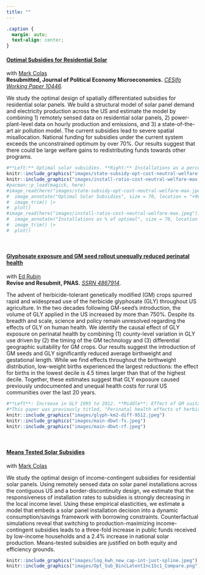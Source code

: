 ```yaml
---
title: ""
---
```


```css
.caption {
  margin: auto;
  text-align: center;
}
```

#### **[Optimal Subsidies for Residential Solar](papers/colas-saulnier-optimal-solar.pdf)**   
with [Mark Colas](https://sites.google.com/site/markyaucolas/home)  
**Resubmitted, Journal of Political Economy Microeconomics.** *[CESifo Working Paper 10446](https://www.cesifo.org/node/75957).*

We study the optimal design of spatially differentiated subsidies for residential solar panels. We build a structural model of solar panel demand and electricity production across the US and estimate the model by combining 1) remotely sensed data on residential solar panels, 2) power-plant-level data on hourly production and emissions, and 3) a state-of-the-art air pollution model. The current subsidies lead to severe spatial misallocation. National funding for subsidies under the current system exceeds the unconstrained optimum by over 70%. Our results suggest that there could be large welfare gains to redistributing funds towards other programs.

```r
#**Left:** Optimal solar subsidies. **Right:** Installations as a percent of optimal.
knitr::include_graphics("images/state-subsidy-opt-cost-neutral-welfare-max.jpeg")
knitr::include_graphics("images/install-ratio-cost-neutral-welfare-max.jpeg")
#pacman::p_load(magick, here)
#image_read(here("images/state-subsidy-opt-cost-neutral-welfare-max.jpeg")) |> 
#  image_annotate("Optimal Solar Subsidies", size = 70, location = "+90+1550") |> 
#  image_trim() |> 
#  plot()
#image_read(here("images/install-ratio-cost-neutral-welfare-max.jpeg")) |> 
#  image_annotate("Installations as % of optimal", size = 70, location = "+00+1550") |> 
#  image_trim() |>
#  plot() 
```


<br>

#### **[Glyphosate exposure and GM seed rollout unequally reduced perinatal health](papers/rubin-saulnier-gly.pdf)** 
with [Ed Rubin](http://edrub.in/)   
**Revise and Resubmit, PNAS.** *[SSRN 4867914](https://ssrn.com/abstract=4867914)*.  

The advent of herbicide-tolerant genetically modified (GM) crops spurred rapid and widespread use of the herbicide glyphosate (GLY) throughout US agriculture. In the two decades following GM-seed's introduction, the volume of GLY applied in the US increased by more than 750\%. Despite its breadth and scale, science and policy remain unresolved regarding the effects of GLY on human health. We identify the causal effect of GLY exposure on perinatal health by combining (1) county-level variation in GLY use driven by (2) the timing of the GM technology and (3) differential geographic suitability for GM crops. Our results suggest the introduction of GM seeds and GLY significantly reduced average birthweight and gestational length. While we find effects throughout the birthweight distribution, low-weight births experienced the largest reductions: the effect for births in the lowest decile is 4.5 times larger than that of the highest decile. Together, these estimates suggest that GLY exposure caused previously undocumented and unequal health costs for rural US communities over the last 20 years.



```r
#**Left**: Increase in GLY 1995 to 2012. **Middle**: Effect of GM suitability on GLY. **Right**: Effect of GM suitability on birthweight.
#*This paper was previously titled, "Perinatal health effects of herbicides: Glyphosate, Roundup, and the rollout of GM crops"*
knitr::include_graphics("images/glyph-km2-diff-9512.jpeg")
knitr::include_graphics("images/main-dbwt-fs.jpeg")
knitr::include_graphics("images/main-dbwt-rf.jpeg")
```


<br>


#### [**Means Tested Solar Subsidies**](papers/colas-saulnier-income-solar.pdf)  
with [Mark Colas](https://sites.google.com/site/markyaucolas/home)  

We study the optimal design of income-contingent subsidies for residential solar panels. Using remotely sensed data on solar panel installations across the contiguous US and a border-discontinuity design, we estimate that the responsiveness of installation rates to subsidies is strongly decreasing in the local income level. Using these empirical elasticities, we estimate a model that embeds a solar panel installation decision into a dynamic consumption/savings framework with borrowing constraints. Counterfactual simulations reveal that switching to production-maximizing income-contingent subsidies leads to a three-fold increase in public funds received by low-income households and a 2.4% increase in national solar production. Means-tested subsidies are justified on both equity and efficiency grounds.


```r
knitr::include_graphics("images/log_kwh_new_cap-int-just-spline.jpeg")
knitr::include_graphics("images/Opt_Sub_BincLatentInc1Sc1_Compare.png")

```


<br>
